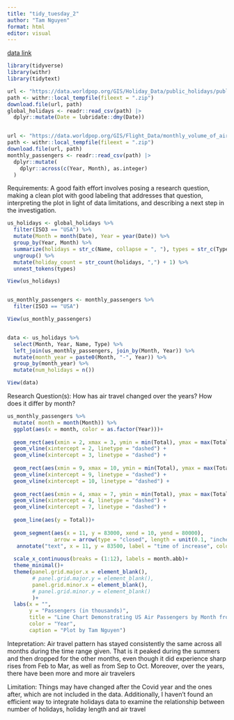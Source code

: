 ```yaml
---
title: "tidy_tuesday_2"
author: "Tam Nguyen"
format: html
editor: visual
---
```


[data link](https://github.com/rfordatascience/tidytuesday/blob/main/data/2024/2024-12-24/readme.md)

```r
library(tidyverse)
library(withr)
library(tidytext)

url <- "https://data.worldpop.org/GIS/Holiday_Data/public_holidays/public_holidays_2010_2019.zip"
path <- withr::local_tempfile(fileext = ".zip")
download.file(url, path)
global_holidays <- readr::read_csv(path) |> 
  dplyr::mutate(Date = lubridate::dmy(Date))


url <- "https://data.worldpop.org/GIS/Flight_Data/monthly_volume_of_airline_passengers/monthly_vol_of_airline_pass_in_90_countries_2010_2018.zip"
path <- withr::local_tempfile(fileext = ".zip")
download.file(url, path)
monthly_passengers <- readr::read_csv(path) |>
  dplyr::mutate(
    dplyr::across(c(Year, Month), as.integer)
  )
```

Requirements: A good faith effort involves posing a research question, making a clean plot with good labeling that addresses that question, interpreting the plot in light of data limitations, and describing a next step in the investigation.

```r
us_holidays <- global_holidays %>% 
  filter(ISO3 == "USA") %>% 
  mutate(Month = month(Date), Year = year(Date)) %>% 
  group_by(Year, Month) %>% 
  summarize(holidays = str_c(Name, collapse = ", "), types = str_c(Type, collapse = ",")) %>% 
  ungroup() %>% 
  mutate(holiday_count = str_count(holidays, ",") + 1) %>% 
  unnest_tokens(types)

View(us_holidays)


us_monthly_passengers <- monthly_passengers %>% 
  filter(ISO3 == "USA")

View(us_monthly_passengers)


data <- us_holidays %>% 
  select(Month, Year, Name, Type) %>% 
  left_join(us_monthly_passengers, join_by(Month, Year)) %>% 
  mutate(month_year = paste0(Month, "-", Year)) %>% 
  group_by(month_year) %>% 
  mutate(num_holidays = n())

View(data)
```

Research Question(s): How has air travel changed over the years? How does it differ by month?

```r
us_monthly_passengers %>% 
  mutate( month = month(Month)) %>% 
  ggplot(aes(x = month, color = as.factor(Year)))+
  
  geom_rect(aes(xmin = 2, xmax = 3, ymin = min(Total), ymax = max(Total)), fill = "gray", alpha = 0.1, show.legend = FALSE, color = "white") +
  geom_vline(xintercept = 2, linetype = "dashed") +
  geom_vline(xintercept = 3, linetype = "dashed") +
  
  geom_rect(aes(xmin = 9, xmax = 10, ymin = min(Total), ymax = max(Total)), fill = "gray", alpha = 0.1, show.legend = FALSE, color = "white") +
  geom_vline(xintercept = 9, linetype = "dashed") +
  geom_vline(xintercept = 10, linetype = "dashed") +
  
  geom_rect(aes(xmin = 4, xmax = 7, ymin = min(Total), ymax = max(Total)), fill = "gray", alpha = 0.1, show.legend = FALSE, color = "white") +
  geom_vline(xintercept = 4, linetype = "dashed") +
  geom_vline(xintercept = 7, linetype = "dashed") +
  
  geom_line(aes(y = Total))+
  
  geom_segment(aes(x = 11, y = 83000, xend = 10, yend = 80000), 
               arrow = arrow(type = "closed", length = unit(0.1, "inches")), color = "black") +
   annotate("text", x = 11, y = 83500, label = "time of increase", color = "black", size = 3) +
  
  scale_x_continuous(breaks = (1:12), labels = month.abb)+
  theme_minimal()+
  theme(panel.grid.major.x = element_blank(),
        # panel.grid.major.y = element_blank(),
        panel.grid.minor.x = element_blank(),
        # panel.grid.minor.y = element_blank()
        )+
  labs(x = "",
       y = "Passengers (in thousands)",
       title = "Line Chart Demonstrating US Air Passengers by Month from 2010 to 2018",
       color = "Year",
       caption = "Plot by Tam Nguyen")
```

Intepretation: Air travel pattern has stayed consistently the same across all months during the time range given. That is it peaked during the summers and then dropped for the other months, even though it did experience sharp rises from Feb to Mar, as well as from Sep to Oct. Moreover, over the years, there have been more and more air travelers

Limitation: Things may have changed after the Covid year and the ones after, which are not included in the data. Additionally, I haven't found an efficient way to integrate holidays data to examine the relationship between number of holidays, holiday length and air travel
